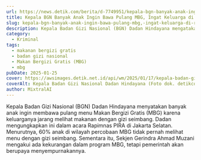 ```yaml
---
url: https://news.detik.com/berita/d-7749951/kepala-bgn-banyak-anak-ingin-bawa-pulang-mbg-ingat-keluarga-di-rumah
title: Kepala BGN Banyak Anak Ingin Bawa Pulang MBG, Ingat Keluarga di Rumah
slug: kepala-bgn-banyak-anak-ingin-bawa-pulang-mbg,-ingat-keluarga-di-rumah
description: Kepala Badan Gizi Nasional (BGN) Dadan Hindayana mengatakan banyak anak yang ingin membawa pulang menu Makan Bergizi Gratis (MBG).
category:
  - Kriminal
tags:
  - makanan bergizi gratis
  - badan gizi nasional
  - Makan Bergizi Gratis (MBG)
  - mbg
pubDate: 2025-01-25
cover: https://awsimages.detik.net.id/api/wm/2025/01/17/kepala-badan-gizi-nasional-bgn-dadan-hindayana_169.jpeg?wid=54&w=650&v=1&t=jpeg
coverAlt: Kepala Badan Gizi Nasional Dadan Hindayana (Foto dok. detikcom)
author: MixtralAI
---
```

Kepala Badan Gizi Nasional (BGN) Dadan Hindayana menyatakan banyak anak ingin membawa pulang menu Makan Bergizi Gratis (MBG) karena keluarganya jarang melihat makanan dengan gizi seimbang. Dadan mengungkapkan ini dalam acara Rapimnas PIRA di Jakarta Selatan. Menurutnya, 60% anak di wilayah percobaan MBG tidak pernah melihat menu dengan gizi seimbang. Sementara itu, Sekjen Gerindra Ahmad Muzani mengakui ada kekurangan dalam program MBG, tetapi pemerintah akan berupaya menyempurnakannya.

